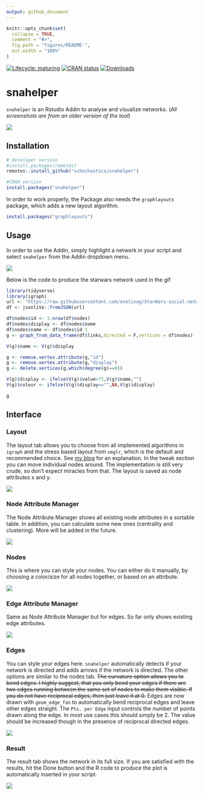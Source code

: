 ```yaml
---
output: github_document
---
```


<!-- README.md is generated from README.Rmd. Please edit that file -->

```r
knitr::opts_chunk$set(
  collapse = TRUE,
  comment = "#>",
  fig.path = "figures/README-",
  out.width = "100%"
)
```
[![Lifecycle: maturing](https://img.shields.io/badge/lifecycle-maturing-blue.svg)](https://www.tidyverse.org/lifecycle/#maturing)
[![CRAN status](https://www.r-pkg.org/badges/version/snahelper)](https://cran.r-project.org/package=snahelper)
[![Downloads](https://cranlogs.r-pkg.org/badges/snahelper)](https://CRAN.R-project.org/package=snahelper)

# snahelper

`snahelper` is an Rstudio Addin to analyse and visualize networks. 
(*All screenshots are from an older version of the tool*)

![](figures/example.png)

## Installation

``` r
# developer version
#install.packages(remotes)
remotes::install_github("schochastics/snahelper")

#CRAN version
install.packages("snahelper")
```



In order to work properly, the Package also needs the `graphlayouts` package, which adds a new
layout algorithm.
```r
install.packages("graphlayouts")
```

## Usage

In order to use the Addin, simply highlight a network in your script and select 
`snahelper` from the Addin dropdown menu.

![](figures/snahelper.gif)

Below is the code to produce the starwars network used in the gif
```r
library(tidyverse)
library(igraph)
url <- "https://raw.githubusercontent.com/evelinag/StarWars-social-network/master/networks/starwars-full-interactions-allCharacters.json"
df <- jsonlite::fromJSON(url)

df$nodes$id <- 1:nrow(df$nodes)
df$nodes$display <- df$nodes$name
df$nodes$name <- df$nodes$id-1
g <- graph_from_data_frame(df$links,directed = F,vertices = df$nodes)

V(g)$name <- V(g)$display

g <- remove.vertex.attribute(g,"id")
g <- remove.vertex.attribute(g,"display")
g <- delete.vertices(g,which(degree(g)==0))

V(g)$display <- ifelse(V(g)$value>75,V(g)$name,"")
V(g)$colour <- ifelse(V(g)$display=="",NA,V(g)$display)

g

```


## Interface

### Layout

The layout tab allows you to choose from all implemented algorithms in `igraph` and
the stress based layout from `smglr`, which is the default and recommended choice.
See [my blog](http://blog.schochastics.net/post/stress-based-graph-layouts/) for an
explanation. In the tweak section you can move individual nodes around. The implementation
is still very crude, so don't expect miracles from that. The layout is saved as node attributes
x and y.

![](figures/layout.png)

### Node Attribute Manager

The Node Attribute Manager shows all existing node attributes in a sortable table.
In addition, you can calculate some new ones (centrality and clustering). 
More will be added in the future.

![](figures/NattributeMan.png)

### Nodes

This is where you can style your nodes. You can either do it manually, by choosing a
color/size for all nodes together, or based on an attribute.

![](figures/nodes.png)

### Edge Attribute Manager

Same as Node Attribute Manager but for edges. So far only shows existing edge attributes.

![](figures/EattributeMan.png)

### Edges

You can style your edges here. `snahelper` automatically detects if your network
is directed and adds arrows if the network is directed. The other options are similar to the nodes tab.
~~The curvature option allows you to bend edges. I highly suggest, that you only bend your
edges if there are two edges running between the same set of nodes to make them visible.
If you do not have reciprocal edges, then just leave it at 0.~~ 
Edges are now drawn with `geom_edge_fan` to automatically bend reciprocal edges and leave other
edges straight. The `Pts. per Edge` input controls the number of points drawn along the edge.
In most use cases this should simply be 2. The value should be increased though in the presence of reciprocal directed edges.

![](figures/edges.png)

### Result

The result tab shows the network in its full size. If you are satisfied with the results, hit
the Done button and the R code to produce the plot is automatically inserted in your script.

![](figures/result.png)

